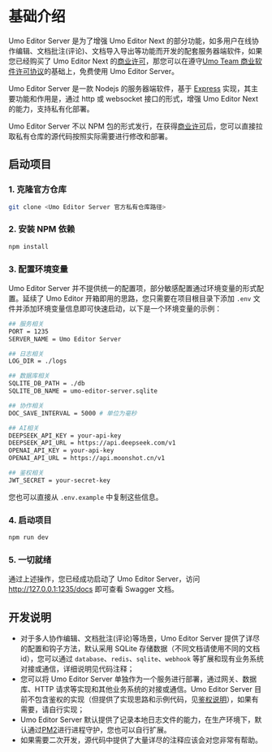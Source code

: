 # 基础介绍

Umo Editor Server 是为了增强 Umo Editor Next 的部分功能，如多用户在线协作编辑、文档批注(评论)、文档导入导出等功能而开发的配套服务器端软件，如果您已经购买了 Umo Editor Next 的[商业许可](../next/buy)，那您可以在遵守[Umo Team 商业软件许可协议](../next/license)的基础上，免费使用 Umo Editor Server。

Umo Editor Server 是一款 Nodejs 的服务器端软件，基于 [Express](https://expressjs.com/?hl=zh-CN) 实现，其主要功能和作用是，通过 http 或 websocket 接口的形式，增强 Umo Editor Next 的能力，支持私有化部署。

Umo Editor Server 不以 NPM 包的形式发行，在获得[商业许可](../next/buy)后，您可以直接拉取私有仓库的源代码按照实际需要进行修改和部署。

## 启动项目

### 1. 克隆官方仓库
```bash
git clone <Umo Editor Server 官方私有仓库路径>
```

### 2. 安装 NPM 依赖

```sh npm2yarn
npm install
```

### 3. 配置环境变量

Umo Editor Server 并不提供统一的配置项，部分敏感配置通过环境变量的形式配置。延续了 Umo Editor 开箱即用的思路，您只需要在项目根目录下添加 `.env` 文件并添加环境变量信息即可快速启动，以下是一个环境变量的示例：

```bash filename=".env"
## 服务相关
PORT = 1235
SERVER_NAME = Umo Editor Server

## 日志相关
LOG_DIR = ./logs

## 数据库相关
SQLITE_DB_PATH = ./db
SQLITE_DB_NAME = umo-editor-server.sqlite

## 协作相关
DOC_SAVE_INTERVAL = 5000 # 单位为毫秒

## AI相关
DEEPSEEK_API_KEY = your-api-key
DEEPSEEK_API_URL = https://api.deepseek.com/v1
OPENAI_API_KEY = your-api-key
OPENAI_API_URL = https://api.moonshot.cn/v1

## 鉴权相关
JWT_SECRET = your-secret-key
```

您也可以直接从 `.env.example` 中复制这些信息。

### 4. 启动项目

```sh npm2yarn
npm run dev
```

### 5. 一切就绪
 
通过上述操作，您已经成功启动了 Umo Editor Server，访问 http://127.0.0.1:1235/docs 即可查看 Swagger 文档。

## 开发说明

- 对于多人协作编辑、文档批注(评论)等场景，Umo Editor Server 提供了详尽的配置和钩子方法，默认采用 SQLite 存储数据（不同文档请使用不同的文档 id），您可以通过 `database`、`redis`、`sqlite`、`webhook` 等扩展和现有业务系统对接或通信，详细说明见代码注释；
- 您可以将 Umo Editor Server 单独作为一个服务进行部署，通过网关、数据库、HTTP 请求等实现和其他业务系统的对接或通信。Umo Editor Server 目前不包含鉴权的实现（但提供了实现思路和示例代码，见[鉴权说明](./server/auth)），如果有需要，请自行实现；
- Umo Editor Server 默认提供了记录本地日志文件的能力，在生产环境下，默认通过[PM2](https://pm2.io/)进行进程守护，您也可以自行扩展。
- 如果需要二次开发，源代码中提供了大量详尽的注释应该会对您非常有帮助。